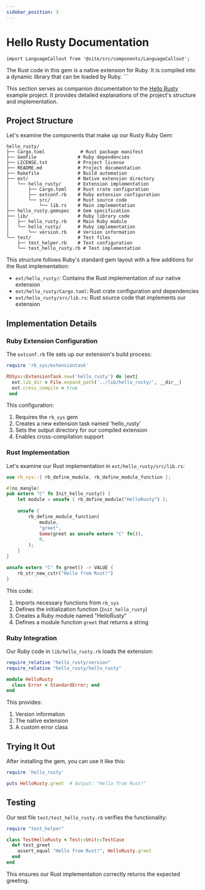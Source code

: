 ```yaml
---
sidebar_position: 3
---
```


# Hello Rusty Documentation

```mdx-code-block
import LanguageCallout from '@site/src/components/LanguageCallout';
```

<LanguageCallout language="rust">
  The Rust code in this gem is a native extension for Ruby. It is compiled into a dynamic library that can be loaded by Ruby.
</LanguageCallout>
```

This section serves as companion documentation to the [Hello Rusty](https://github.com/oxidize-rb/rb-sys/tree/main/examples/hello_rusty) example project. It provides detailed explanations of the project's structure and implementation.

<LanguageCallout />

## Project Structure

Let's examine the components that make up our Rusty Ruby Gem:

```plaintext
hello_rusty/
├── Cargo.toml             # Rust package manifest
├── Gemfile               # Ruby dependencies
├── LICENSE.txt           # Project license
├── README.md             # Project documentation
├── Rakefile              # Build automation
├── ext/                  # Native extension directory
│   └── hello_rusty/      # Extension implementation
│       ├── Cargo.toml    # Rust crate configuration
│       ├── extconf.rb    # Ruby extension configuration
│       └── src/          # Rust source code
│           └── lib.rs    # Main implementation
├── hello_rusty.gemspec   # Gem specification
├── lib/                  # Ruby library code
│   ├── hello_rusty.rb    # Main Ruby module
│   └── hello_rusty/      # Ruby implementation
│       └── version.rb    # Version information
└── test/                 # Test files
    ├── test_helper.rb    # Test configuration
    └── test_hello_rusty.rb # Test implementation
```

This structure follows Ruby's standard gem layout with a few additions for the Rust implementation:

- `ext/hello_rusty/`: Contains the Rust implementation of our native extension
- `ext/hello_rusty/Cargo.toml`: Rust crate configuration and dependencies
- `ext/hello_rusty/src/lib.rs`: Rust source code that implements our extension

## Implementation Details

### Ruby Extension Configuration

The `extconf.rb` file sets up our extension's build process:

```ruby
require 'rb_sys/extensiontask'

RbSys::ExtensionTask.new('hello_rusty') do |ext|
  ext.lib_dir = File.expand_path('../lib/hello_rusty/', __dir__)
  ext.cross_compile = true
 end
```

This configuration:
1. Requires the `rb_sys` gem
2. Creates a new extension task named 'hello_rusty'
3. Sets the output directory for our compiled extension
4. Enables cross-compilation support

### Rust Implementation

Let's examine our Rust implementation in `ext/hello_rusty/src/lib.rs`:

```rust
use rb_sys::{ rb_define_module, rb_define_module_function };

#[no_mangle]
pub extern "C" fn Init_hello_rusty() {
    let module = unsafe { rb_define_module("HelloRusty") };
    
    unsafe {
        rb_define_module_function(
            module,
            "greet",
            Some(greet as unsafe extern "C" fn()),
            0,
        );
    }
}

unsafe extern "C" fn greet() -> VALUE {
    rb_str_new_cstr("Hello from Rust!")
}
```

This code:
1. Imports necessary functions from `rb_sys`
2. Defines the initialization function (`Init_hello_rusty`)
3. Creates a Ruby module named "HelloRusty"
4. Defines a module function `greet` that returns a string

### Ruby Integration

Our Ruby code in `lib/hello_rusty.rb` loads the extension:

```ruby
require_relative "hello_rusty/version"
require_relative "hello_rusty/hello_rusty"

module HelloRusty
  class Error < StandardError; end
end
```

This provides:
1. Version information
2. The native extension
3. A custom error class

## Trying It Out

After installing the gem, you can use it like this:

```ruby
require 'hello_rusty'

puts HelloRusty.greet  # Output: "Hello from Rust!"
```

## Testing

Our test file `test/test_hello_rusty.rb` verifies the functionality:

```ruby
require "test_helper"

class TestHelloRusty < Test::Unit::TestCase
  def test_greet
    assert_equal "Hello from Rust!", HelloRusty.greet
  end
end
```

This ensures our Rust implementation correctly returns the expected greeting.
